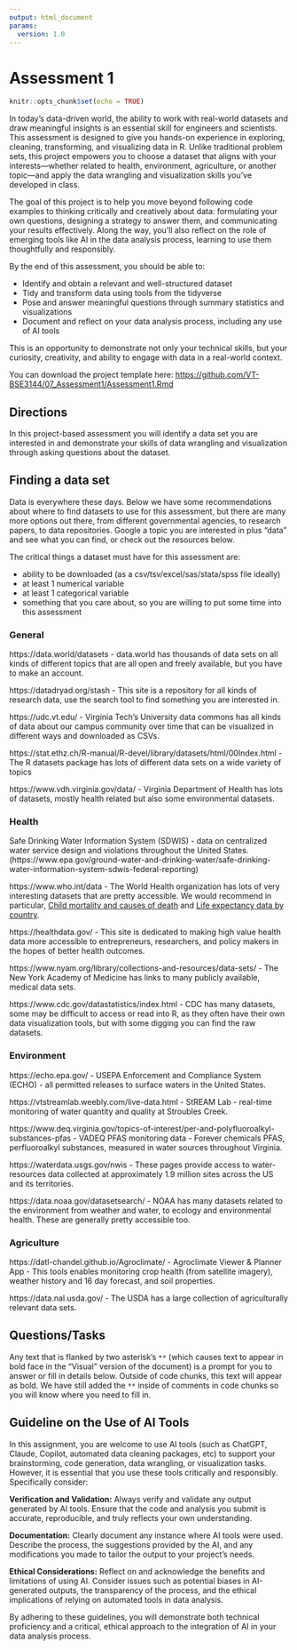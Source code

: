 ```yaml
---
output: html_document
params:
  version: 1.0
---
```


# Assessment 1 

```r
knitr::opts_chunk$set(echo = TRUE)
```

In today's data-driven world, the ability to work with real-world datasets and draw meaningful insights is an essential skill for engineers and scientists. This assessment is designed to give you hands-on experience in exploring, cleaning, transforming, and visualizing data in R. Unlike traditional problem sets, this project empowers you to choose a dataset that aligns with your interests—whether related to health, environment, agriculture, or another topic—and apply the data wrangling and visualization skills you’ve developed in class.

The goal of this project is to help you move beyond following code examples to thinking critically and creatively about data: formulating your own questions, designing a strategy to answer them, and communicating your results effectively. Along the way, you'll also reflect on the role of emerging tools like AI in the data analysis process, learning to use them thoughtfully and responsibly.

By the end of this assessment, you should be able to:

- Identify and obtain a relevant and well-structured dataset
- Tidy and transform data using tools from the tidyverse
- Pose and answer meaningful questions through summary statistics and visualizations
- Document and reflect on your data analysis process, including any use of AI tools

This is an opportunity to demonstrate not only your technical skills, but your curiosity, creativity, and ability to engage with data in a real-world context.

You can download the project template here: <https://github.com/VT-BSE3144/07_Assessment1/Assessment1.Rmd>

## Directions

In this project-based assessment you will identify a data set you are interested in and demonstrate your skills of data wrangling and visualization through asking questions about the dataset. 

## Finding a data set 

Data is everywhere these days. Below we have some recommendations about where to find datasets to use for this assessment, but there are many more options out there, from different governmental agencies, to research papers, to data repositories. Google a topic you are interested in plus "data" and see what you can find, or check out the resources below. 

The critical things a dataset must have for this assessment are:

- ability to be downloaded (as a csv/tsv/excel/sas/stata/spss file ideally)
- at least 1 numerical variable
- at least 1 categorical variable
- something that you care about, so you are willing to put some time into this assessment

### General 

https://data.world/datasets - data.world has thousands of data sets on all kinds of different topics that are all open and freely available, but you have to make an account.  

https://datadryad.org/stash - This site is a repository for all kinds of research data, use the search tool to find something you are interested in.

https://udc.vt.edu/ - Virginia Tech's University data commons has all kinds of data about our campus community over time that can be visualized in different ways and downloaded as CSVs. 

https://stat.ethz.ch/R-manual/R-devel/library/datasets/html/00Index.html - The R datasets package has lots of different data sets on a wide variety of topics

https://www.vdh.virginia.gov/data/ - Virginia Department of Health has lots of datasets, mostly health related but also some environmental datasets.

### Health

Safe Drinking Water Information System (SDWIS) - data on centralized water service design and violations throughout the United States. (https://www.epa.gov/ground-water-and-drinking-water/safe-drinking-water-information-system-sdwis-federal-reporting)

https://www.who.int/data - The World Health organization has lots of very interesting datasets that are pretty accessible. We would recommend in particular, [Child mortality and causes of death](https://www.who.int/data/gho/data/themes/topics/topic-details/GHO/child-mortality-and-causes-of-death) and [Life expectancy data by country](https://www.who.int/data/gho/data/themes/mortality-and-global-health-estimates/ghe-life-expectancy-and-healthy-life-expectancy).

https://healthdata.gov/ - This site is dedicated to making high value health data more accessible to entrepreneurs, researchers, and policy makers in the hopes of better health outcomes.

https://www.nyam.org/library/collections-and-resources/data-sets/ - The New York Academy of Medicine has links to many publicly available, medical data sets. 

https://www.cdc.gov/datastatistics/index.html - CDC has many datasets, some may be difficult to access or read into R, as they often have their own data visualization tools, but with some digging you can find the raw datasets.

### Environment

https://echo.epa.gov/ - USEPA Enforcement and Compliance System (ECHO) - all permitted releases to surface waters in the United States.

https://vtstreamlab.weebly.com/live-data.html - StREAM Lab - real-time monitoring of water quantity and quality at Stroubles Creek. 

https://www.deq.virginia.gov/topics-of-interest/per-and-polyfluoroalkyl-substances-pfas - VADEQ PFAS monitoring data - Forever chemicals PFAS, perfluoroalkyl substances, measured in water sources throughout Virginia. 

https://waterdata.usgs.gov/nwis - These pages provide access to water-resources data collected at approximately 1.9 million sites across the US and its territories.

https://data.noaa.gov/datasetsearch/ - NOAA has many datasets related to the environment from weather and water, to ecology and environmental health. These are generally pretty accessible too.

### Agriculture

https://datl-chandel.github.io/Agroclimate/ - Agroclimate Viewer & Planner App - This tools enables monitoring crop health (from satellite imagery), weather history and 16 day forecast, and soil properties. 

https://data.nal.usda.gov/ - The USDA has a large collection of agriculturally relevant data sets.


## Questions/Tasks

Any text that is flanked by two asterisk's `**` (which causes text to appear in bold face in the "Visual" version of the document) is a prompt for you to answer or fill in details below. Outside of code chunks, this text will appear as bold. We have still added the `**` inside of comments in code chunks so you will know where you need to fill in. 


## Guideline on the Use of AI Tools

In this assignment, you are welcome to use AI tools (such as ChatGPT, Claude, Copilot, automated data cleaning packages, etc) to support your brainstorming, code generation, data wrangling, or visualization tasks. However, it is essential that you use these tools critically and responsibly. Specifically consider:

**Verification and Validation:** Always verify and validate any output generated by AI tools. Ensure that the code and analysis you submit is accurate, reproducible, and truly reflects your own understanding.

**Documentation:** Clearly document any instance where AI tools were used. Describe the process, the suggestions provided by the AI, and any modifications you made to tailor the output to your project’s needs.

**Ethical Considerations:** Reflect on and acknowledge the benefits and limitations of using AI. Consider issues such as potential biases in AI-generated outputs, the transparency of the process, and the ethical implications of relying on automated tools in data analysis.

By adhering to these guidelines, you will demonstrate both technical proficiency and a critical, ethical approach to the integration of AI in your data analysis process.
